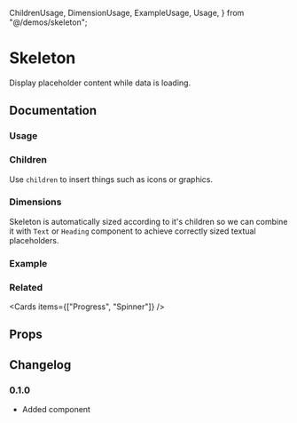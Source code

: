   ChildrenUsage,
  DimensionUsage,
  ExampleUsage,
  Usage,
} from "@/demos/skeleton";

# Skeleton

Display placeholder content while data is loading.

## Documentation

### Usage

<Demo component={Usage} />

### Children

Use `children` to insert things such as icons or graphics.

<Demo component={ChildrenUsage} />

### Dimensions

Skeleton is automatically sized according to it's children so we can combine it with `Text` or `Heading` component to achieve correctly sized textual placeholders.

<Demo component={DimensionUsage} />

### Example

<Demo component={ExampleUsage} />

### Related

<Cards items={["Progress", "Spinner"]} />

## Props

<PropsTable component={Skeleton} />

## Changelog

### 0.1.0

- Added component
